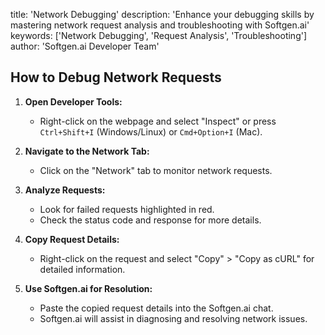 title: 'Network Debugging'
description: 'Enhance your debugging skills by mastering network request analysis and troubleshooting with Softgen.ai'
keywords: ['Network Debugging', 'Request Analysis', 'Troubleshooting']
author: 'Softgen.ai Developer Team'

## How to Debug Network Requests

1. **Open Developer Tools:**
   - Right-click on the webpage and select "Inspect" or press `Ctrl+Shift+I` (Windows/Linux) or `Cmd+Option+I` (Mac).

2. **Navigate to the Network Tab:**
   - Click on the "Network" tab to monitor network requests.

3. **Analyze Requests:**
   - Look for failed requests highlighted in red.
   - Check the status code and response for more details.

4. **Copy Request Details:**
   - Right-click on the request and select "Copy" > "Copy as cURL" for detailed information.

5. **Use Softgen.ai for Resolution:**
   - Paste the copied request details into the Softgen.ai chat.
   - Softgen.ai will assist in diagnosing and resolving network issues.